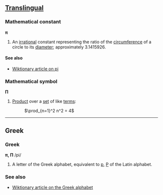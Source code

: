 == [[Translingual]] ==

=== Mathematical constant ===
'''π'''

# An [[irrational]] constant representing the ratio of the [[circumference]] of a circle to its [[diameter]]; approximately 3.1415926.

====See also====
*[[w:en:pi|Wiktionary article on pi]]

===Mathematical symbol===
'''Π'''

# [[Product]] over a [[set]] of like [[terms]]:
#: <math>\prod_{n=1}^2 n^2 = 4</math>

----

== Greek ==

=== Greek ===
'''π, Π''' /pi/

# A letter of the Greek alphabet, equivalent to [[p]], [[P]] of the Latin alphabet.

===See also===
*[[w:en:Greek alphabet|Wiktionary article on the Greek alphabet]]